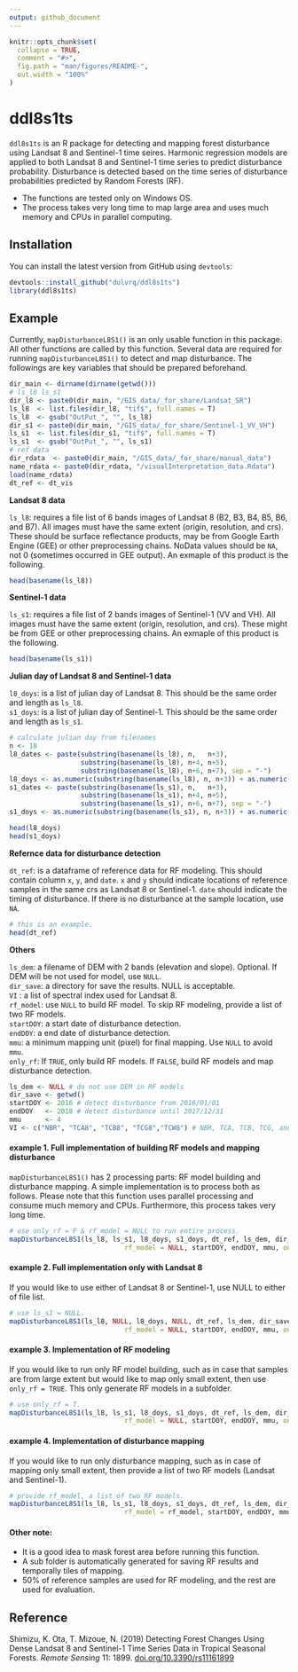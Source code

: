 ```yaml
---
output: github_document
---
```


<!-- README.md is generated from README.Rmd. Please edit that file -->

```r
knitr::opts_chunk$set(
  collapse = TRUE,
  comment = "#>",
  fig.path = "man/figures/README-",
  out.width = "100%"
)
```

# ddl8s1ts

<!-- badges: start -->
<!-- badges: end -->

`ddl8s1ts` is an R package for detecting and mapping forest disturbance using Landsat 8 and Sentinel-1 time seires. Harmonic regression models are applied to both Landsat 8 and Sentinel-1 time series to predict disturbance probability. Disturbance is detected based on the time series of disturbance probabilities predicted by Random Forests (RF).

* The functions are tested only on Windows OS. 
* The process takes very long time to map large area and uses much memory and CPUs in parallel computing.

## Installation

You can install the latest version from GitHub using `devtools`:

``` r
devtools::install_github("dulvrq/ddl8s1ts")
library(ddl8s1ts)
```

## Example

Currently, `mapDisturbanceL8S1()` is an only usable function in this package. All other functions are called by this function. Several data are required for running `mapDisturbanceL8S1()` to detect and map disturbance. The followings are key variables that should be prepared beforehand.

```r
dir_main <- dirname(dirname(getwd()))
# ls_l8 ls_s1
dir_l8 <- paste0(dir_main, "/GIS_data/_for_share/Landsat_SR")
ls_l8  <- list.files(dir_l8, "tif$", full.names = T)
ls_l8  <- gsub("OutPut_", "", ls_l8)
dir_s1 <- paste0(dir_main, "/GIS_data/_for_share/Sentinel-1_VV_VH")
ls_s1  <- list.files(dir_s1, "tif$", full.names = T)
ls_s1  <- gsub("OutPut_", "", ls_s1)
# ref data
dir_rdata  <- paste0(dir_main, "/GIS_data/_for_share/manual_data")
name_rdata <- paste0(dir_rdata, "/visualInterpretation_data.Rdata")
load(name_rdata)
dt_ref <- dt_vis

```

**Landsat 8 data**

`ls_l8`: requires a file list of 6 bands images of Landsat 8 (B2, B3, B4, B5, B6, and B7). All images must have the same extent (origin, resolution, and crs). These should be surface reflectance products, may be from Google Earth Engine (GEE) or other preprocessing chains. NoData values should be `NA`, not 0 (sometimes occurred in GEE output). An exmaple of this product is the following.

```r
head(basename(ls_l8))
```

**Sentinel-1 data**

`ls_s1`: requires a file list of 2 bands images of Sentinel-1 (VV and VH). All images must have the same extent (origin, resolution, and crs). These might be from GEE or other preprocessing chains. An exmaple of this product is the following.

```r
head(basename(ls_s1))
```

**Julian day of Landsat 8 and Sentinel-1 data**

`l8_doys`: is a list of julian day of Landsat 8. This should be the same order and length as `ls_l8`.   
`s1_doys`: is a list of julian day of Sentinel-1. This should be the same order and length as `ls_s1`.

```r
# calculate julian day from filenames
n <- 18
l8_dates <- paste(substring(basename(ls_l8), n,   n+3),
                  substring(basename(ls_l8), n+4, n+5),
                  substring(basename(ls_l8), n+6, n+7), sep = "-")
l8_doys <- as.numeric(substring(basename(ls_l8), n, n+3)) + as.numeric(strftime(l8_dates, format = "%j")) / 365
s1_dates <- paste(substring(basename(ls_s1), n,   n+3),
                  substring(basename(ls_s1), n+4, n+5),
                  substring(basename(ls_s1), n+6, n+7), sep = "-")
s1_doys <- as.numeric(substring(basename(ls_s1), n, n+3)) + as.numeric(strftime(s1_dates, format = "%j")) / 365

head(l8_doys)
head(s1_doys)
```

**Refernce data for disturbance detection**

`dt_ref`: is a dataframe of reference data for RF modeling. This should contain column `x`, `y`, and `date`. 
`x` and `y` should indicate locations of reference samples in the same crs as Landsat 8 or Sentinel-1. 
`date` should indicate the timing of disturbance. If there is no disturbance at the sample location, use `NA`.

```r
# this is an example.
head(dt_ref)
```

**Others**    

`ls_dem`: a filename of DEM with 2 bands (elevation and slope). Optional. If DEM will be not used for model, use `NULL`.   
`dir_save`:	a directory for save the results. NULL is acceptable.  
`VI` : a list of spectral index used for Landsat 8.  
`rf_model`: use `NULL` to build RF model. To skip RF modeling, provide a list of two RF models.    
`startDOY`: a start date of disturbance detection.   
`endDOY`: a end date of disturbance detection.   
`mmu`: a minimum mapping unit (pixel) for final mapping. Use `NULL` to avoid `mmu`.    
`only_rf`: If `TRUE`, only build RF models. If `FALSE`, build RF models and map disturbance detection.

```r
ls_dem <- NULL # do not use DEM in RF models
dir_save <- getwd()
startDOY <- 2016 # detect disturbance from 2016/01/01
endDOY   <- 2018 # detect disturbance until 2017/12/31
mmu      <- 4
VI <- c("NBR", "TCA8", "TCB8", "TCG8","TCW8") # NBR, TCA, TCB, TCG, and TCW
```

#### example 1. Full implementation of building RF models and mapping disturbance
`mapDisturbanceL8S1()` has 2 processing parts: RF model building and disturbance mapping. A simple implementation is to process both as follows. Please note that this function uses parallel processing and consume much memory and CPUs. Furthermore, this process takes very long time.

```r
# use only_rf = F & rf_model = NULL to run entire process.
mapDisturbanceL8S1(ls_l8, ls_s1, l8_doys, s1_doys, dt_ref, ls_dem, dir_save, VI,
                             rf_model = NULL, startDOY, endDOY, mmu, only_rf = F)
```

#### example 2. Full implementation only with Landsat 8
If you would like to use either of Landsat 8 or Sentinel-1, use NULL to either of file list.

```r
# use ls_s1 = NULL.
mapDisturbanceL8S1(ls_l8, NULL, l8_doys, NULL, dt_ref, ls_dem, dir_save, VI,
                             rf_model = NULL, startDOY, endDOY, mmu, only_rf = F)
```

#### example 3. Implementation of RF modeling
If you would like to run only RF model building, such as in case that samples are from large extent but would like to map only small extent, then use `only_rf = TRUE`. This only generate RF models in a subfolder.

```r
# use only_rf = T.
mapDisturbanceL8S1(ls_l8, ls_s1, l8_doys, s1_doys, dt_ref, ls_dem, dir_save, VI,
                             rf_model = NULL, startDOY, endDOY, mmu, only_rf = T)
```

#### example 4. Implementation of disturbance mapping
If you would like to run only disturbance mapping, such as in case of mapping only small extent, then provide a list of two RF models (Landsat and Sentinel-1). 

```r
# provide rf_model, a list of two RF models.
mapDisturbanceL8S1(ls_l8, ls_s1, l8_doys, s1_doys, dt_ref, ls_dem, dir_save, VI,
                             rf_model = rf_model, startDOY, endDOY, mmu, only_rf = F)
```


#### Other note:
- It is a good idea to mask forest area before running this function.   
- A sub folder is automatically generated for saving RF results and temporally tiles of mapping.  
- 50% of reference samples are used for RF modeling, and the rest are used for evaluation.



## Reference
Shimizu, K. Ota, T. Mizoue, N. (2019) Detecting Forest Changes Using Dense Landsat 8 and Sentinel-1 Time Series Data in Tropical Seasonal Forests. _Remote Sensing_ 11: 1899. [doi.org/10.3390/rs11161899](https://doi.org/10.3390/rs11161899)
